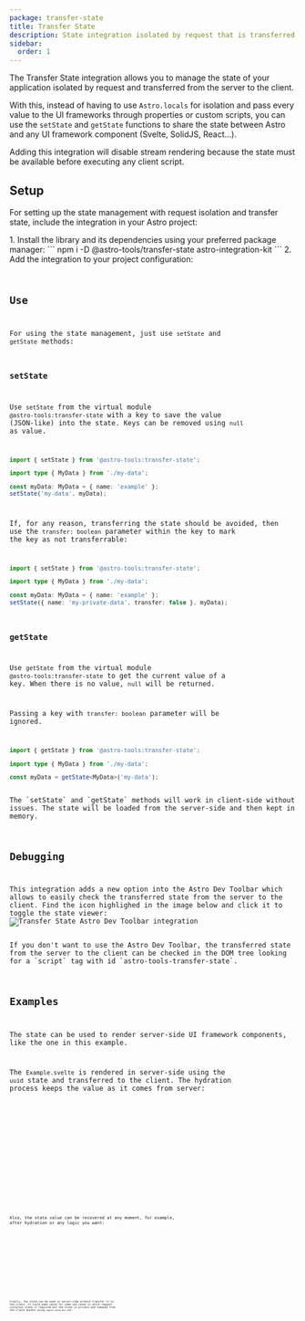 ```yaml
---
package: transfer-state
title: Transfer State
description: State integration isolated by request that is transferred from server to client
sidebar:
  order: 1
---
```





<BetaAdvice />

The Transfer State integration allows you to manage the state of your application isolated by request and transferred from the server to the client.

With this, instead of having to use `Astro.locals` for isolation and pass every value to the UI frameworks through properties or custom scripts, you can use the `setState` and `getState` functions to share the state between Astro and any UI framework component (Svelte, SolidJS, React...).

<Aside type="caution">Adding this integration will disable stream rendering because the state must be available before executing any client script.</Aside>

## Setup

For setting up the state management with request isolation and transfer state, include the integration in your Astro project:

<Steps>
1.  Install the library and its dependencies using your preferred package manager:
    ```
    npm i -D @astro-tools/transfer-state astro-integration-kit
    ```
2.  Add the integration to your project configuration:
    <Code title="astro.config.mjs" code={setupExampleRaw} lang="typescript" />
</Steps>

## Use

For using the state management, just use `setState` and `getState` methods:

### setState
Use `setState` from the virtual module `@astro-tools:transfer-state` with a key to save the value (JSON-like) into the state. Keys can be removed using `null` as value.

```typescript
import { setState } from '@astro-tools:transfer-state';

import type { MyData } from './my-data';

const myData: MyData = { name: 'example' };
setState('my-data', myData);
```

If, for any reason, transferring the state should be avoided, then use the `transfer: boolean` parameter within the key to mark the key as not transferrable:
```typescript
import { setState } from '@astro-tools:transfer-state';

import type { MyData } from './my-data';

const myData: MyData = { name: 'example' };
setState({ name: 'my-private-data', transfer: false }, myData);
```

### getState
Use `getState` from the virtual module `@astro-tools:transfer-state` to get the current value of a key. When there is no value, `null` will be returned.

Passing a key with `transfer: boolean` parameter will be ignored.

```typescript
import { getState } from '@astro-tools:transfer-state';

import type { MyData } from './my-data';

const myData = getState<MyData>('my-data');
```

<Aside type="note">The `setState` and `getState` methods will work in client-side without issues. The state will be loaded from the server-side and then kept in memory.</Aside>

## Debugging

This integration adds a new option into the Astro Dev Toolbar which allows to easily check the transferred state from the server to the client. Find the icon highlighed in the image below and click it to toggle the state viewer:
![Transfer State Astro Dev Toolbar integration](./_examples/transfer-state/transfer-state-toolbar.png)

<Aside type="tip">If you don't want to use the Astro Dev Toolbar, the transferred state from the server to the client can be checked in the DOM tree looking for a `script` tag with id `astro-tools-transfer-state`.</Aside>

## Examples

The state can be used to render server-side UI framework components, like the one in this example.

The `Example.svelte` is rendered in server-side using the `uuid` state and transferred to the client. The hydration process keeps the value as it comes from server:

<Example>
  <Tabs>
    <TabItem label="Example.astro">
      <Code code={transferStateExampleRaw} lang="astro" />
    </TabItem>
    <TabItem label="Example.svelte">
      <Code code={transferStateExampleChildRaw} lang="astro" />
    </TabItem>
    <TabItem label="Output.svelte">
      <Code code={outputCodeExample} lang="svelte" />
    </TabItem>
  </Tabs>
  <ExamplePreview hydration="example">
    <TransferStateExample id="example" />
  </ExamplePreview>
</Example>

Also, the state value can be recovered at any moment, for example, after hydration or any logic you want:

<Example>
  <Tabs>
    <TabItem label="Example.astro">
      <Code code={transferStateAfterHydrationExampleRaw} lang="astro" />
    </TabItem>
    <TabItem label="Example.svelte">
      <Code code={transferStateAfterHydrationExampleChildRaw} lang="astro" />
    </TabItem>
    <TabItem label="Output.svelte">
      <Code code={outputCodeExample} lang="svelte" />
    </TabItem>
  </Tabs>
  <ExamplePreview hydration="example-after-hydration">
    <TransferStateAfterHydrationExample id="example-after-hydration" />
  </ExamplePreview>
</Example>

Finally, the state can be used in server-side without transfer it to the client. It could make sense for some use cases in which request isolation state is required but the state is private and removed from the client bundle using `import.meta.env.SSR`:

<Example>
  <Tabs>
    <TabItem label="Example.astro">
      <Code code={transferStateWithoutTransferExampleRaw} lang="astro" />
    </TabItem>
    <TabItem label="Example.svelte">
      <Code code={transferStateWithoutTransferExampleChildRaw} lang="astro" />
    </TabItem>
    <TabItem label="Output.svelte">
      <Code code={outputCodeExample} lang="svelte" />
    </TabItem>
  </Tabs>
  <ExamplePreview hydration="example-without-transfer">
    <TransferStateWithoutTransferExample id="example-without-transfer" />
  </ExamplePreview>
</Example>


